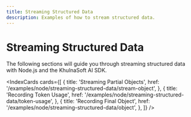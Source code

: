 ```yaml
---
title: Streaming Structured Data
description: Examples of how to stream structured data.
---
```


# Streaming Structured Data

The following sections will guide you through streaming structured data with Node.js and the KhulnaSoft AI SDK.

<IndexCards
  cards={[
    {
      title: 'Streaming Partial Objects',
      href: '/examples/node/streaming-structured-data/stream-object',
    },
    {
      title: 'Recording Token Usage',
      href: '/examples/node/streaming-structured-data/token-usage',
    },
    {
      title: 'Recording Final Object',
      href: '/examples/node/streaming-structured-data/object',
    },
  ]}
/>
